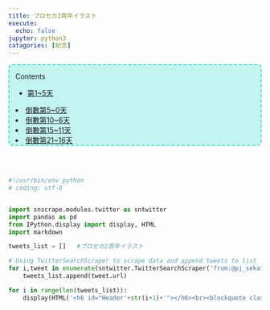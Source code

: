```yaml
---
title: プロセカ2周年イラスト
execute:
  echo: false
jupyter: python3
catagories: [紀念]
---
```


<div id="toc_container" style="border:2px turquoise dashed;padding:0px 12px 0px 12px;border-radius:8px;background-color:rgba(64,224,208, 0.3) !important;">
<p class="toc_title">Contents</p>
<ul class="toc_list">
<li><a href="#Header1">第1~5天</a></li></ul>
<li><a href="#Header6">倒數第5~0天</a></li>
<li><a href="#Header11">倒數第10~6天</a></li>
<li><a href="#Header16">倒數第15~11天</a></li>
<li><a href="#Header21">倒數第21~16天</a></li></ul>
</div>

<br>
<br>

```python


#!/usr/bin/env python
# coding: utf-8


import snscrape.modules.twitter as sntwitter
import pandas as pd
from IPython.display import display, HTML
import markdown

tweets_list = []   #プロセカ2周年イラスト

# Using TwitterSearchScraper to scrape data and append tweets to list
for i,tweet in enumerate(sntwitter.TwitterSearchScraper('from:@pj_sekai #プロセカ2周年イラスト').get_items()):
    tweets_list.append(tweet.url)

for i in range(len(tweets_list)):
    display(HTML('<h6 id="Header'+str(i+1)+'"></h6><br><blockquote class="twitter-tweet" style="height:50px"><a href="'+tweets_list[i]+'"></a></blockquote> <script async src="https://platform.twitter.com/widgets.js" charset="utf-8"></script>'))

```
